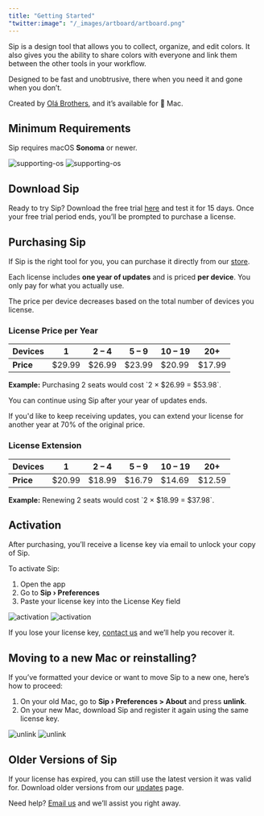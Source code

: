 ```yaml
---
title: "Getting Started"
"twitter:image": "/_images/artboard/artboard.png"
---
```


Sip is a design tool that allows you to collect, organize, and edit colors. It also gives you the ability to share colors with everyone and link them between the other tools in your workflow.

Designed to be fast and unobtrusive, there when you need it and gone when you don’t.

Created by [Olá Brothers](https://theolabrothers.com), and it’s available for  Mac.

## **Minimum Requirements**

Sip requires macOS **Sonoma** or newer.

<img className="block dark:hidden rounded-[40px]" src="/_images/pages/getting-started/supporting-os-light@2x.png" alt="supporting-os" />
<img className="hidden dark:block rounded-[40px]" src="/_images/pages/getting-started/supporting-os-dark@2x.png" alt="supporting-os" />

## **Download Sip**

Ready to try Sip? Download the free trial [here](https://sipapp.io/downloading) and test it for 15 days. Once your free trial period ends, you’ll be prompted to purchase a license.

## **Purchasing Sip**

If Sip is the right tool for you, you can purchase it directly from our [store](https://sipapp.io/pricing).

Each license includes **one year of updates** and is priced **per device**. You only pay for what you actually use.

The price per device decreases based on the total number of devices you license.

### **License Price per Year**

| **Devices** | 1      | 2 – 4  | 5 – 9  | 10 – 19 | 20+    |
| ----------- | ------ | ------ | ------ | ------- | ------ |
| **Price**   | $29.99 | $26.99 | $23.99 | $20.99  | $17.99 |

<Tip>
	<b>Example:</b> Purchasing 2 seats would cost `2 × $26.99 = $53.98`.
</Tip>

You can continue using Sip after your year of updates ends.

If you'd like to keep receiving updates, you can extend your license for another year at 70% of the original price.

### **License Extension**

| **Devices** | 1      | 2 – 4  | 5 – 9  | 10 – 19 | 20+    |
| ----------- | ------ | ------ | ------ | ------- | ------ |
| **Price**   | $20.99 | $18.99 | $16.79 | $14.69  | $12.59 |

<Tip>
	<b>Example:</b> Renewing 2 seats would cost `2 × $18.99 = $37.98`.
</Tip>

## **Activation**

After purchasing, you’ll receive a license key via email to unlock your copy of Sip.

To activate Sip:

1. Open the app
2. Go to **Sip › Preferences**
3. Paste your license key into the License Key field

<img className="block dark:hidden rounded-[40px]" src="/_images/pages/getting-started/activation-light@2x.png" alt="activation" />
<img className="hidden dark:block rounded-[40px]" src="/_images/pages/getting-started/activation-dark@2x.png" alt="activation" />

If you lose your license key, [contact us](mailto:sip@sipapp.io) and we’ll help you recover it.

## **Moving to a new Mac or reinstalling?**

If you’ve formatted your device or want to move Sip to a new one, here’s how to proceed:

1. On your old Mac, go to **Sip › Preferences > About** and press **unlink**.
2. On your new Mac, download Sip and register it again using the same license key.

<img className="block dark:hidden rounded-[40px]" src="/_images/pages/getting-started/unlink-light@2x.png" alt="unlink" />
<img className="hidden dark:block rounded-[40px]" src="/_images/pages/getting-started/unlink-dark@2x.png" alt="unlink" />

## **Older Versions of Sip**

If your license has expired, you can still use the latest version it was valid for. Download older versions from our [updates](https://sipapp.io/updates) page.

Need help? [Email us](mailto:sip@sipapp.io) and we’ll assist you right away.
